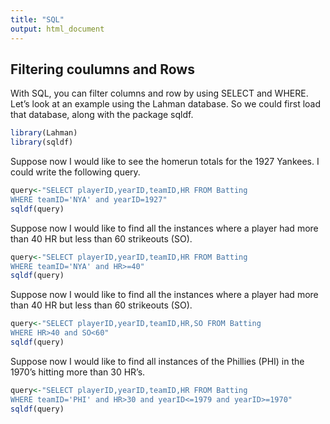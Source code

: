 ```yaml
---
title: "SQL"
output: html_document
---
```


## Filtering coulumns and Rows

With SQL, you can filter columns and row by using SELECT and WHERE. Let's look at an example using the Lahman database. So we could first load that database, along with the package sqldf.

```r
library(Lahman)
library(sqldf)
```

Suppose now I would like to see the homerun totals for the 1927 Yankees. I could write the following query.

```r
query<-"SELECT playerID,yearID,teamID,HR FROM Batting
WHERE teamID='NYA' and yearID=1927"
sqldf(query)
```

Suppose now I would like to find all the instances where a player had more than 40 HR but less than 60 strikeouts (SO).

```r
query<-"SELECT playerID,yearID,teamID,HR FROM Batting
WHERE teamID='NYA' and HR>=40"
sqldf(query)
```

Suppose now I would like to find all the instances where a player had more than 40 HR but less than 60 strikeouts (SO).

```r
query<-"SELECT playerID,yearID,teamID,HR,SO FROM Batting
WHERE HR>40 and SO<60"
sqldf(query)
```

Suppose now I would like to find all instances of the Phillies (PHI) in the 1970's hitting more than 30 HR's.

```r
query<-"SELECT playerID,yearID,teamID,HR FROM Batting
WHERE teamID='PHI' and HR>30 and yearID<=1979 and yearID>=1970"
sqldf(query)
```

